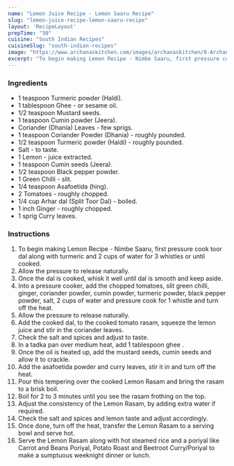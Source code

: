---
name: "Lemon Juice Recipe - Lemon Saaru Recipe"
slug: "lemon-juice-recipe-lemon-saaru-recipe"
layout: 'RecipeLayout'
prepTime: "30"
cuisine: "South Indian Recipes"
cuisineSlug: "south-indian-recipes"
image: "https://www.archanaskitchen.com/images/archanaskitchen/0-Archanas-Kitchen-Recipes/Lemon_Rasam_Recipe_Yelumcha_Rasam_Saaru-2_1600.jpg"
excerpt: "To begin making Lemon Recipe - Nimbe Saaru, first pressure cook toor dal along with turmeric and 2 cups of water for 3 whistles or until cooked"
---

### Ingredients

- 1 teaspoon Turmeric powder (Haldi).
- 1 tablespoon Ghee - or sesame oil.
- 1/2 teaspoon Mustard seeds.
- 1 teaspoon Cumin powder (Jeera).
- Coriander (Dhania) Leaves - few sprigs.
- 1 teaspoon Coriander Powder (Dhania) - roughly pounded.
- 1/2 teaspoon Turmeric powder (Haldi) - roughly pounded.
- Salt - to taste.
- 1 Lemon - juice extracted.
- 1 teaspoon Cumin seeds (Jeera).
- 1/2 teaspoon Black pepper powder.
- 1 Green Chilli - slit.
- 1/4 teaspoon Asafoetida (hing).
- 2 Tomatoes - roughly chopped.
- 1/4 cup Arhar dal (Split Toor Dal) - boiled.
- 1 inch Ginger - roughly chopped.
- 1 sprig Curry leaves.

### Instructions

1. To begin making Lemon Recipe - Nimbe Saaru, first pressure cook toor dal along with turmeric and 2 cups of water for 3 whistles or until cooked.
1. Allow the pressure to release naturally.
1. Once the dal is cooked, whisk it well until dal is smooth and keep aside.
1. Into a pressure cooker, add the chopped tomatoes, slit green chilli, ginger, coriander powder, cumin powder, turmeric powder, black pepper powder, salt, 2 cups of water and pressure cook for 1 whistle and turn off the heat.
1. Allow the pressure to release naturally.
1. Add the cooked dal, to the cooked tomato rasam, squeeze the lemon juice and stir in the coriander leaves.
1. Check the salt and spices and adjust to taste.
1. In a tadka pan over medium heat, add 1 tablespoon ghee .
1. Once the oil is heated up, add the mustard seeds, cumin seeds and allow it to crackle.
1. Add the asafoetida powder and curry leaves, stir it in and turn off the heat.
1. Pour this tempering over the cooked Lemon Rasam and bring the rasam to a brisk boil.
1. Boil for 2 to 3 minutes until you see the rasam frothing on the top.
1. Adjust the consistency of the Lemon Rasam, by adding extra water if required.
1. Check the salt and spices and lemon taste and adjust accordingly.
1. Once done, turn off the heat, transfer the Lemon Rasam to a serving bowl and serve hot.
1. Serve the Lemon Rasam along with hot steamed rice and a poriyal like Carrot and Beans Poriyal, Potato Roast and Beetroot Curry/Poriyal to make a sumptuous weeknight dinner or lunch.
